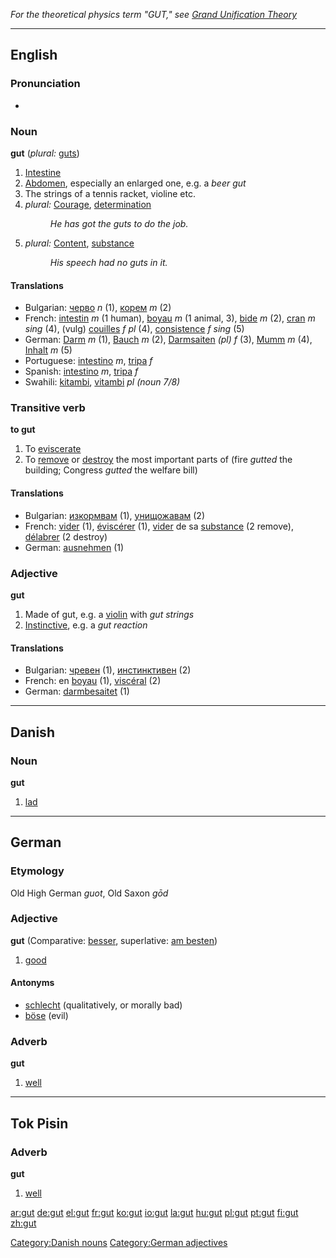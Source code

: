 ''For the theoretical physics term "GUT," see [[Grand Unification Theory]]''

----

==English==
===Pronunciation===
*{{audio|En-us-inlandnorth-gut.ogg|Audio (US-Inland North)}}
===Noun===
'''gut''' (''plural:'' [[guts]])

# [[Intestine]]
# [[Abdomen]], especially an enlarged one, e.g. a ''beer gut''
# The strings of a tennis racket, violine etc.
# ''plural:'' [[Courage]], [[determination]]
#: ''He has got the guts to do the job.''
# ''plural:'' [[Content]], [[substance]]
#: ''His speech had no guts in it.''

====Translations====
*Bulgarian: [[черво]] ''n'' (1), [[корем]] ''m'' (2)
*French: [[intestin]] ''m'' (1 human), [[boyau]] ''m'' (1 animal, 3), [[bide]] ''m'' (2), [[cran]] ''m sing'' (4), (vulg) [[couille]]s ''f pl'' (4), [[consistence]] ''f sing'' (5)
*German: [[Darm]] ''m'' (1), [[Bauch]] ''m'' (2), [[Darmsaiten]] ''(pl)'' ''f'' (3), [[Mumm]] ''m'' (4), [[Inhalt]] ''m'' (5)
*Portuguese: [[intestino]] ''m'', [[tripa]] ''f''
*Spanish: [[intestino]] ''m'', [[tripa]] ''f''
*Swahili: [[kitambi]], [[vitambi]] ''pl (noun 7/8)''

===Transitive verb===
'''to gut'''

# To [[eviscerate]]
# To [[remove]] or [[destroy]] the most important parts of (fire ''gutted'' the building; Congress ''gutted'' the welfare bill)

====Translations====
*Bulgarian: [[изкормвам]] (1), [[унищожавам]] (2)
*French: [[vider]] (1), [[éviscérer]] (1), [[vider]] de sa [[substance]] (2 remove), [[délabrer]] (2 destroy)
*German: [[ausnehmen]] (1) 

===Adjective===
'''gut'''

# Made of gut, e.g. a [[violin]] with ''gut strings''
# [[Instinctive]], e.g. a ''gut reaction''

====Translations====
*Bulgarian: [[чревен]] (1), [[инстинктивен]] (2)
*French: en [[boyau]] (1), [[viscéral]] (2)
*German: [[darmbesaitet]] (1)

----

==Danish==

===Noun===
'''gut'''

# [[lad]]

[[Category:Danish nouns]]

----

==German==
===Etymology===
Old High German ''guot'', Old Saxon ''gōd''
===Adjective===
'''gut''' (Comparative: [[besser]], superlative: [[am besten]])

# [[good]]

====Antonyms====
*[[schlecht]] (qualitatively, or morally bad)
*[[böse]] (evil)

===Adverb===
'''gut'''

# [[well]]

[[Category:German adjectives]]

----

==Tok Pisin==
===Adverb===
'''gut'''

# [[well]]

[[ar:gut]]
[[de:gut]]
[[el:gut]]
[[fr:gut]]
[[ko:gut]]
[[io:gut]]
[[la:gut]]
[[hu:gut]]
[[pl:gut]]
[[pt:gut]]
[[fi:gut]]
[[zh:gut]]